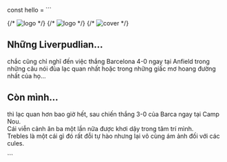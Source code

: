 const hello = ```

<div className={styles["Welcome"]}>

<div className={styles["cover"]}>
  {/* <img src={naviLogo} className={styles["logo-navi"]} alt="logo" /> */}
  {/* <img src={reactLogo} className={styles["logo-react"]} alt="logo" /> */}
  {/* <img src={cover} alt="cover" /> */}
</div>

## Những Liverpudlian... 

chắc cũng chỉ nghĩ đến việc thắng Barcelona 4-0 ngay tại Anfield trong những câu nói đùa lạc quan nhất hoặc trong những giấc mơ hoang đường nhất của họ...

## Còn mình... 

thì lạc quan hơn bao giờ hết, sau chiến thắng 3-0 của Barca ngay tại Camp Nou.  
Cái viễn cảnh ăn ba một lần nữa được khơi dậy trong tâm trí mình.   
Trebles là một cái gì đó rất đỗi tự hào nhưng lại vô cùng ám ảnh đối với các cules.


</div>
```



